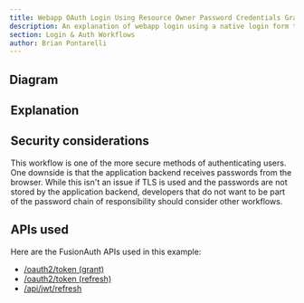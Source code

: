 ```yaml
---
title: Webapp OAuth Login Using Resource Owner Password Credentials Grant With JWTs And Refresh Tokens
description: An explanation of webapp login using a native login form that submits to the application backend (with JWTs and refresh tokens in cookies) which calls FusionAuth's OAuth Resource Owner's Password Grant
section: Login & Auth Workflows
author: Brian Pontarelli
---
```


<Intro/>

## Diagram

<Legend/>

<Diagram/>

## Explanation

<OrderedList>
  <Step1/>
  <Step2/>
  <Step3/>
  <Step4/>
  <Step5/>
  <Step6/>
  <Step7/>
  <Step8/>
  <Step9/>
  <Step10/>
</OrderedList>

## Security considerations

This workflow is one of the more secure methods of authenticating users. One downside is that the application backend receives passwords from the browser. While this isn't an issue if TLS is used and the passwords are not stored by the application backend, developers that do not want to be part of the password chain of responsibility should consider other workflows.

## APIs used

Here are the FusionAuth APIs used in this example:

* [/oauth2/token (grant)](/docs/v1/tech/oauth/endpoints#resource-owner-password-credentials-grant-request)
* [/oauth2/token (refresh)](/docs/v1/tech/oauth/endpoints#refresh-token-grant-request)
* [/api/jwt/refresh](/docs/v1/tech/apis/jwt#refresh-a-jwt)
